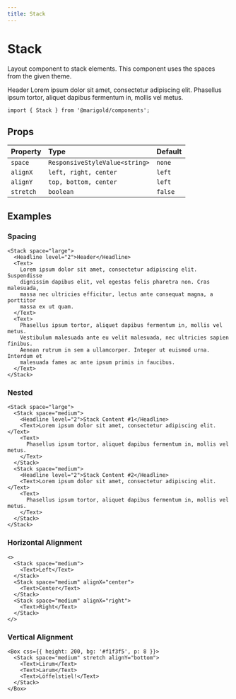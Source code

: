 ```yaml
---
title: Stack
---
```


# Stack

Layout component to stack elements. This component uses the spaces from the given theme.

<Box border="1px solid #ced4da" bg="#e9ecef" p="small">
  <Stack space="small">
    <Headline level="2">Header</Headline>
    <Text>Lorem ipsum dolor sit amet, consectetur adipiscing elit.</Text>
    <Text>
      Phasellus ipsum tortor, aliquet dapibus fermentum in, mollis vel metus.
    </Text>
  </Stack>
</Box>

```tsx onlyCode
import { Stack } from '@marigold/components';
```

## Props

| Property  | Type                           | Default |
| :-------- | :----------------------------- | :------ |
| `space`   | `ResponsiveStyleValue<string>` | `none`  |
| `alignX`  | `left, right, center`          | `left`  |
| `alignY`  | `top, bottom, center`          | `left`  |
| `stretch` | `boolean`                      | `false` |

## Examples

### Spacing

```tsx
<Stack space="large">
  <Headline level="2">Header</Headline>
  <Text>
    Lorem ipsum dolor sit amet, consectetur adipiscing elit. Suspendisse
    dignissim dapibus elit, vel egestas felis pharetra non. Cras malesuada,
    massa nec ultricies efficitur, lectus ante consequat magna, a porttitor
    massa ex ut quam.
  </Text>
  <Text>
    Phasellus ipsum tortor, aliquet dapibus fermentum in, mollis vel metus.
    Vestibulum malesuada ante eu velit malesuada, nec ultricies sapien finibus.
    Aenean rutrum in sem a ullamcorper. Integer ut euismod urna. Interdum et
    malesuada fames ac ante ipsum primis in faucibus.
  </Text>
</Stack>
```

### Nested

```tsx
<Stack space="large">
  <Stack space="medium">
    <Headline level="2">Stack Content #1</Headline>
    <Text>Lorem ipsum dolor sit amet, consectetur adipiscing elit.</Text>
    <Text>
      Phasellus ipsum tortor, aliquet dapibus fermentum in, mollis vel metus.
    </Text>
  </Stack>
  <Stack space="medium">
    <Headline level="2">Stack Content #2</Headline>
    <Text>Lorem ipsum dolor sit amet, consectetur adipiscing elit.</Text>
    <Text>
      Phasellus ipsum tortor, aliquet dapibus fermentum in, mollis vel metus.
    </Text>
  </Stack>
</Stack>
```

### Horizontal Alignment

```tsx
<>
  <Stack space="medium">
    <Text>Left</Text>
  </Stack>
  <Stack space="medium" alignX="center">
    <Text>Center</Text>
  </Stack>
  <Stack space="medium" alignX="right">
    <Text>Right</Text>
  </Stack>
</>
```

### Vertical Alignment

```tsx
<Box css={{ height: 200, bg: '#f1f3f5', p: 8 }}>
  <Stack space="medium" stretch alignY="bottom">
    <Text>Lirum</Text>
    <Text>Larum</Text>
    <Text>Löffelstiel!</Text>
  </Stack>
</Box>
```
